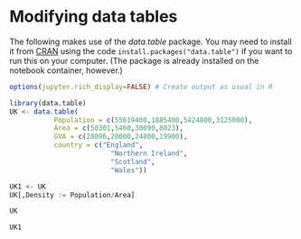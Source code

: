# Modifying data tables


The following makes use of the *data.table* package. You may need to install it
from [CRAN](https://cran.r-project.org/package=data.table) using the code
`install.packages("data.table")` if you want to run this on your computer. (The package is already installed on
the notebook container, however.)

```r
options(jupyter.rich_display=FALSE) # Create output as usual in R
```

```r
library(data.table)
UK <- data.table(
           Population = c(55619400,1885400,5424800,3125000),
           Area = c(50301,5460,30090,8023),
           GVA = c(28096,20000,24800,19900),
           country = c("England",
                         "Northern Ireland",
                         "Scotland",
                         "Wales"))
```

```r
UK1 <- UK
UK[,Density := Population/Area]
```

```r
UK
```

```r
UK1
```

```r

```
